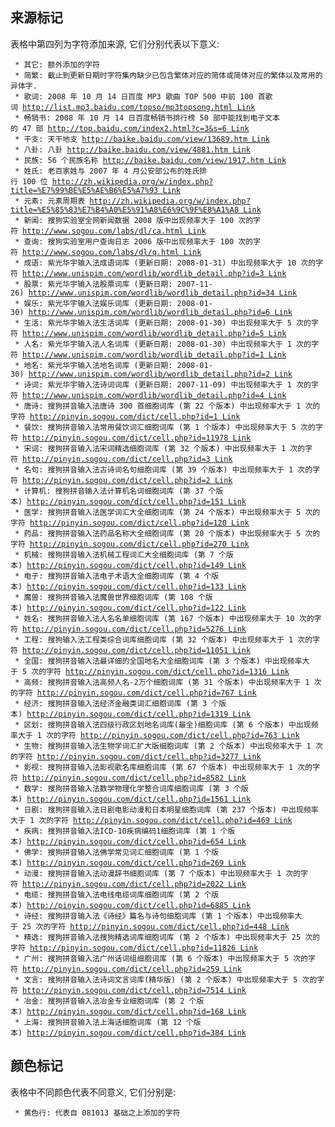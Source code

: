 ==来源标记==

表格中第四列为字符添加来源, 它们分别代表以下意义:

  * 其它: 额外添加的字符
  * 简繁: 截止到更新日期时字符集内缺少已包含繁体对应的简体或简体对应的繁体以及常用的异体字.
  * 歌词: 2008 年 10 月 14 日百度 MP3 歌曲 TOP 500 中前 100 首歌词 [[http://list.mp3.baidu.com/topso/mp3topsong.html Link]]
  * 畅销书: 2008 年 10 月 14 日百度畅销书排行榜 50 部中能找到电子文本的 47 部 [[http://top.baidu.com/index2.html?c=3&s=6 Link]]
  * 干支: 天干地支 [[http://baike.baidu.com/view/13689.htm Link]]
  * 八卦: 八卦 [[http://baike.baidu.com/view/4881.htm Link]]
  * 民族: 56 个民族名称 [[http://baike.baidu.com/view/1917.htm Link]]
  * 姓氏: 老百家姓与 2007 年 4 月公安部公布的姓氏排行 100 位 [[http://zh.wikipedia.org/w/index.php?title=%E7%99%BE%E5%AE%B6%E5%A7%93 Link]]
  * 元素: 元素周期表 [[http://zh.wikipedia.org/w/index.php?title=%E5%85%83%E7%B4%A0%E5%91%A8%E6%9C%9F%E8%A1%A8 Link]]
  * 新闻: 搜狗实验室全网新闻数据 2008 版中出现频率大于 100 次的字符 [[http://www.sogou.com/labs/dl/ca.html Link]]
  * 查询: 搜狗实验室用户查询日志 2006 版中出现频率大于 100 次的字符 [[http://www.sogou.com/labs/dl/q.html Link]]
  * 成语: 紫光华宇输入法成语词库 (更新日期: 2008-01-31) 中出现频率大于 10 次的字符 [[http://www.unispim.com/wordlib/wordlib_detail.php?id=3 Link]]
  * 股票: 紫光华宇输入法股票词库 (更新日期: 2007-11-26) [[http://www.unispim.com/wordlib/wordlib_detail.php?id=34 Link]]
  * 娱乐: 紫光华宇输入法娱乐词库 (更新日期: 2008-01-30) [[http://www.unispim.com/wordlib/wordlib_detail.php?id=6 Link]]
  * 生活: 紫光华宇输入法生活词库 (更新日期: 2008-01-30) 中出现频率大于 5 次的字符 [[http://www.unispim.com/wordlib/wordlib_detail.php?id=5 Link]]
  * 人名: 紫光华宇输入法人名词库 (更新日期: 2008-01-30) 中出现频率大于 1 次的字符 [[http://www.unispim.com/wordlib/wordlib_detail.php?id=1 Link]]
  * 地名: 紫光华宇输入法地名词库 (更新日期: 2008-01-30) [[http://www.unispim.com/wordlib/wordlib_detail.php?id=2 Link]]
  * 诗词: 紫光华宇输入法诗词词库 (更新日期: 2007-11-09) 中出现频率大于 1 次的字符 [[http://www.unispim.com/wordlib/wordlib_detail.php?id=4 Link]]
  * 唐诗: 搜狗拼音输入法唐诗 300 首细胞词库 (第 22 个版本) 中出现频率大于 1 次的字符 [[http://pinyin.sogou.com/dict/cell.php?id=1 Link]]
  * 餐饮: 搜狗拼音输入法常用餐饮词汇细胞词库 (第 1 个版本) 中出现频率大于 5 次的字符 [[http://pinyin.sogou.com/dict/cell.php?id=11978 Link]]
  * 宋词: 搜狗拼音输入法宋词精选细胞词库 (第 32 个版本) 中出现频率大于 1 次的字符 [[http://pinyin.sogou.com/dict/cell.php?id=3 Link]]
  * 名句: 搜狗拼音输入法古诗词名句细胞词库 (第 39 个版本) 中出现频率大于 1 次的字符 [[http://pinyin.sogou.com/dict/cell.php?id=2 Link]]
  * 计算机: 搜狗拼音输入法计算机名词细胞词库 (第 37 个版本) [[http://pinyin.sogou.com/dict/cell.php?id=151 Link]]
  * 医学: 搜狗拼音输入法医学词汇大全细胞词库 (第 24 个版本) 中出现频率大于 5 次的字符 [[http://pinyin.sogou.com/dict/cell.php?id=120 Link]]
  * 药品: 搜狗拼音输入法药品名称大全细胞词库 (第 20 个版本) 中出现频率大于 5 次的字符 [[http://pinyin.sogou.com/dict/cell.php?id=270 Link]]
  * 机械: 搜狗拼音输入法机械工程词汇大全细胞词库 (第 7 个版本) [[http://pinyin.sogou.com/dict/cell.php?id=149 Link]]
  * 电子: 搜狗拼音输入法电子术语大全细胞词库 (第 4 个版本) [[http://pinyin.sogou.com/dict/cell.php?id=133 Link]]
  * 魔兽: 搜狗拼音输入法魔兽世界细胞词库 (第 108 个版本) [[http://pinyin.sogou.com/dict/cell.php?id=122 Link]]
  * 姓名: 搜狗拼音输入法人名名单细胞词库 (第 167 个版本) 中出现频率大于 10 次的字符 [[http://pinyin.sogou.com/dict/cell.php?id=5276 Link]]
  * 工程: 搜狗输入法工程类综合词库细胞词库 (第 32 个版本) 中出现频率大于 1 次的字符 [[http://pinyin.sogou.com/dict/cell.php?id=11051 Link]]
  * 全国: 搜狗拼音输入法最详细的全国地名大全细胞词库 (第 3 个版本) 中出现频率大于 5 次的字符 [[http://pinyin.sogou.com/dict/cell.php?id=1316 Link]]
  * 高频: 搜狗拼音输入法高频人名-2万个细胞词库 (第 31 个版本) 中出现频率大于 1 次的字符 [[http://pinyin.sogou.com/dict/cell.php?id=767 Link]]
  * 经济: 搜狗拼音输入法经济金融类词汇细胞词库 (第 3 个版本) [[http://pinyin.sogou.com/dict/cell.php?id=1319 Link]]
  * 区划: 搜狗拼音输入法四级行政区划地名词库(最全)细胞词库 (第 6 个版本) 中出现频率大于 1 次的字符 [[http://pinyin.sogou.com/dict/cell.php?id=763 Link]]
  * 生物: 搜狗拼音输入法生物学词汇扩大版细胞词库 (第 2 个版本) 中出现频率大于 1 次的字符 [[http://pinyin.sogou.com/dict/cell.php?id=3277 Link]]
  * 影视: 搜狗拼音输入法影视歌名库细胞词库 (第 67 个版本) 中出现频率大于 1 次的字符 [[http://pinyin.sogou.com/dict/cell.php?id=8582 Link]]
  * 数学: 搜狗拼音输入法数学物理化学整合词库细胞词库 (第 3 个版本) [[http://pinyin.sogou.com/dict/cell.php?id=1561 Link]]
  * 日剧: 搜狗拼音输入法日剧电影动漫和日本明星细胞词库 (第 237 个版本) 中出现频率大于 1 次的字符 [[http://pinyin.sogou.com/dict/cell.php?id=469 Link]]
  * 疾病: 搜狗拼音输入法ICD-10疾病编码1细胞词库 (第 1 个版本) [[http://pinyin.sogou.com/dict/cell.php?id=654 Link]]
  * 佛学: 搜狗拼音输入法佛学常见词汇细胞词库 (第 1 个版本) [[http://pinyin.sogou.com/dict/cell.php?id=269 Link]]
  * 动漫: 搜狗拼音输入法动漫辞书细胞词库 (第 7 个版本) 中出现频率大于 1 次的字符 [[http://pinyin.sogou.com/dict/cell.php?id=2022 Link]]
  * 电缆: 搜狗拼音输入法电线电缆词库细胞词库 (第 2 个版本) [[http://pinyin.sogou.com/dict/cell.php?id=6885 Link]]
  * 诗经: 搜狗拼音输入法《诗经》篇名与诗句细胞词库 (第 1 个版本) 中出现频率大于 25 次的字符 [[http://pinyin.sogou.com/dict/cell.php?id=448 Link]]
  * 精选: 搜狗拼音输入法搜狗精选词库细胞词库 (第 2 个版本) 中出现频率大于 25 次的字符 [[http://pinyin.sogou.com/dict/cell.php?id=11826 Link]]
  * 广州: 搜狗拼音输入法广州话词组细胞词库 (第 6 个版本) 中出现频率大于 5 次的字符 [[http://pinyin.sogou.com/dict/cell.php?id=259 Link]]
  * 文言: 搜狗拼音输入法诗词文言词库(精华版) (第 2 个版本) 中出现频率大于 5 次的字符 [[http://pinyin.sogou.com/dict/cell.php?id=7514 Link]]
  * 冶金: 搜狗拼音输入法冶金专业细胞词库 (第 2 个版本) [[http://pinyin.sogou.com/dict/cell.php?id=168 Link]]
  * 上海: 搜狗拼音输入法上海话细胞词库 (第 12 个版本) [[http://pinyin.sogou.com/dict/cell.php?id=384 Link]]

==颜色标记==

表格中不同颜色代表不同意义, 它们分别是:

  * 黄色行: 代表自 081013 基础之上添加的字符